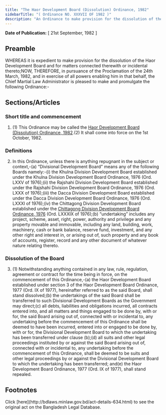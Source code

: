 ```yaml
---
title: "The Haor Development Board (Dissolution) Ordinance, 1982"
sidebarTitle: "( Ordinance NO. XXXVII OF 1982 )"
description: "An Ordinance to make provision for the dissolution of the Haor Development Board."
---
```


**Date of Publication:** [ 21st September, 1982 ]

## Preamble

WHEREAS it is expedient to make provision for the dissolution of the Haor Development Board and for matters connected therewith or incidental thereto;NOW, THEREFORE, in pursuance of the Proclamation of the 24th March, 1982, and in exercise of all powers enabling him in that behalf, the Chief Martial Law Administrator is pleased to make and promulgate the following Ordinance:-

## Sections/Articles

### Short title and commencement

1. (1) This Ordinance may be called the [Haor Development Board (Dissolution) Ordinance, 1982](/act-634.html "Haor Development Board (Dissolution) Ordinance, 1982").(2) It shall come into force on the 1st October, 1982.

### Definitions

2. In this Ordinance, unless there is anything repugnant in the subject or context,-(a) “Divisional Development Board” means any of the following Boards namely:-(i) the Khulna Division Development Board established under the Khulna Division Development Board Ordinance, 1976 (Ord. LXXV of 1976);(ii) the Rajshahi Division Development Board established under the Rajshahi Division Development Board Ordinance, 1976 (Ord. LXXX of 1976);(iii) the Dacca Division Development Board established under the Dacca Division Development Board Ordinance, 1976 (Ord. LXXXI of 1976);(iv) the Chittagong Division Development Board established under the [Chittagong Division Development Board Ordinance, 1976](/act-539.html "Chittagong Division Development Board Ordinance, 1976") (Ord. LXXXIX of 1976);(b) “undertaking” includes any project, scheme, asset, right, power, authority and privilege and any property movable and immovable, including any land, building, work, machinery, cash or bank balance, reserve fund, investment, and any other right and interest in, or arising out of, such property and any book of accounts, register, record and any other document of whatever nature relating thereto.

### Dissolution of the Board

3. (1) Notwithstanding anything contained in any law, rule, regulation, agreement or contract for the time being in force, on the commencement of this Ordinance,-(a) the Haor Development Board established under section 3 of the Haor Development Board Ordinance, 1977 (Ord. IX of 1977), hereinafter referred to as the said Board, shall stand dissolved;(b) the undertakings of the said Board shall be transferred to such Divisional Development Boards as the Government may direct;(c) all debts, liabilities and obligations incurred, all contracts entered into, and all matters and things engaged to be done by, with or for, the said Board arising out of, connected with or incidental to, any undertaking before the commencement of this Ordinance shall be deemed to have been incurred, entered into or engaged to be done by, with or for, the Divisional Development Board to which the undertaking has been transferred under clause (b);(d) all suits and other legal proceedings instituted by or against the said Board arising out of, connected with or incidental to, any undertaking before the commencement of this Ordinance, shall be deemed to be suits and other legal proceedings by or against the Divisional Development Board to which the undertaking has been transferred; and(e) the Haor Development Board Ordinance, 1977 (Ord. IX of 1977), shall stand repealed.

## Footnotes

<Note>
  Click [here](http://bdlaws.minlaw.gov.bd/act-details-634.html) to see the original act on the Bangladesh Legal Database.
</Note>
